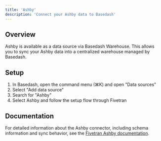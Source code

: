 ```yaml
---
title: 'Ashby'
description: 'Connect your Ashby data to Basedash'
---
```


## Overview

Ashby is available as a data source via Basedash Warehouse. This allows you to sync your Ashby data into a centralized warehouse managed by Basedash.

## Setup

1. In Basedash, open the command menu (⌘K) and open "Data sources"
2. Select "Add data source"
3. Search for "Ashby"
4. Select Ashby and follow the setup flow through Fivetran

## Documentation

For detailed information about the Ashby connector, including schema information and sync behavior, see the [Fivetran Ashby documentation](https://fivetran.com/docs/connectors/applications/ashby).
